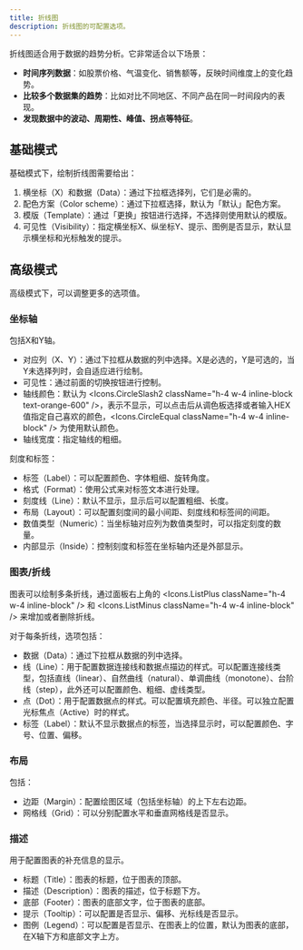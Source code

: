 ```yaml
---
title: 折线图
description: 折线图的可配置选项。
---
```


折线图适合用于数据的趋势分析。它非常适合以下场景：

- **时间序列数据**：如股票价格、气温变化、销售额等，反映时间维度上的变化趋势。
- **比较多个数据集的趋势**：比如对比不同地区、不同产品在同一时间段内的表现。
- **发现数据中的波动、周期性、峰值、拐点等特征**。

## 基础模式

基础模式下，绘制折线图需要给出：

1. 横坐标（X）和数据（Data）：通过下拉框选择列，它们是必需的。
2. 配色方案（Color scheme）：通过下拉框选择，默认为「默认」配色方案。
3. 模版（Template）：通过「更换」按钮进行选择，不选择则使用默认的模版。
4. 可见性（Visibility）：指定横坐标X、纵坐标Y、提示、图例是否显示，默认显示横坐标和光标触发的提示。

## 高级模式

高级模式下，可以调整更多的选项值。

### 坐标轴

包括X和Y轴。

- 对应列（X、Y）：通过下拉框从数据的列中选择。X是必选的，Y是可选的，当Y未选择列时，会自适应进行绘制。
- 可见性：通过前面的切换按钮进行控制。
- 轴线颜色：默认为 <Icons.CircleSlash2 className="h-4 w-4 inline-block text-orange-600" />，表示不显示，可以点击后从调色板选择或者输入HEX值指定自己喜欢的颜色，<Icons.CircleEqual className="h-4 w-4 inline-block" /> 为使用默认颜色。
- 轴线宽度：指定轴线的粗细。

刻度和标签：

- 标签（Label）：可以配置颜色、字体粗细、旋转角度。
- 格式（Format）：使用公式来对标签文本进行处理。
- 刻度线（Line）：默认不显示，显示后可以配置粗细、长度。
- 布局（Layout）：可以配置刻度间的最小间距、刻度线和标签间的间距。
- 数值类型（Numeric）：当坐标轴对应列为数值类型时，可以指定刻度的数量。
- 内部显示（Inside）：控制刻度和标签在坐标轴内还是外部显示。

### 图表/折线

图表可以绘制多条折线，通过面板右上角的 <Icons.ListPlus className="h-4 w-4 inline-block" /> 和 <Icons.ListMinus className="h-4 w-4 inline-block" /> 来增加或者删除折线。

对于每条折线，选项包括：

- 数据（Data）：通过下拉框从数据的列中选择。
- 线（Line）：用于配置数据连接线和数据点描边的样式。可以配置连接线类型，包括直线（linear）、自然曲线（natural）、单调曲线（monotone）、台阶线（step），此外还可以配置颜色、粗细、虚线类型。
- 点（Dot）：用于配置数据点的样式。可以配置填充颜色、半径。可以独立配置光标焦点（Active）时的样式。
- 标签（Label）：默认不显示数据点的标签，当选择显示时，可以配置颜色、字号、位置、偏移。

### 布局

包括：

- 边距（Margin）：配置绘图区域（包括坐标轴）的上下左右边距。
- 网格线（Grid）：可以分别配置水平和垂直网格线是否显示。

### 描述

用于配置图表的补充信息的显示。

- 标题（Title）：图表的标题，位于图表的顶部。
- 描述（Description）：图表的描述，位于标题下方。
- 底部（Footer）：图表的底部文字，位于图表的底部。
- 提示（Tooltip）：可以配置是否显示、偏移、光标线是否显示。
- 图例（Legend）：可以配置是否显示、在图表上的位置，默认为图表的底部，在X轴下方和底部文字上方。

